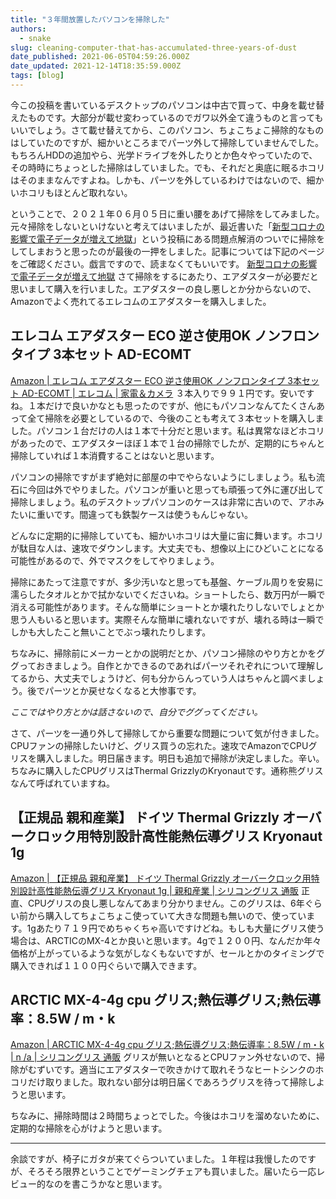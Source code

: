 ```yaml
---
title: "３年間放置したパソコンを掃除した"
authors:
  - snake
slug: cleaning-computer-that-has-accumulated-three-years-of-dust
date_published: 2021-06-05T04:59:26.000Z
date_updated: 2021-12-14T18:35:59.000Z
tags: [blog]
---
```


今この投稿を書いているデスクトップのパソコンは中古で買って、中身を載せ替えたものです。大部分が載せ変わっているのでガワ以外全て違うものと言ってもいいでしょう。さて載せ替えてから、このパソコン、ちょこちょこ掃除的なものはしていたのですが、細かいところまでパーツ外して掃除していませんでした。もちろんHDDの追加やら、光学ドライブを外したりとか色々やっていたので、その時時にちょっとした掃除はしていました。でも、それだと奥底に眠るホコリはそのままなんですよね。しかも、パーツを外しているわけではないので、細かいホコリもほとんど取れない。

ということで、２０２１年０６月０５日に重い腰をあげて掃除をしてみました。元々掃除をしないといけないと考えてはいましたが、最近書いた「[新型コロナの影響で電子データが増えて地獄](/covid-19-caused-an-increase-in-electronic-data/)」という投稿にある問題点解消のついでに掃除をしてしまおうと思ったのが最後の一押をしました。記事については下記のページをご確認ください。戯言ですので、読まなくてもいいです。
[新型コロナの影響で電子データが増えて地獄](/covid-19-caused-an-increase-in-electronic-data/)
さて掃除をするにあたり、エアダスターが必要だと思いまして購入を行いました。エアダスターの良し悪しとか分からないので、Amazonでよく売れてるエレコムのエアダスターを購入しました。

## エレコム エアダスター ECO 逆さ使用OK ノンフロンタイプ 3本セット AD-ECOMT
[Amazon | エレコム エアダスター ECO 逆さ使用OK ノンフロンタイプ 3本セット AD-ECOMT | エレコム | 家電＆カメラ](https://amzn.to/3cm23KV)
３本入りで９９１円です。安いですね。１本だけで良いかなとも思ったのですが、他にもパソコンなんてたくさんあって全て掃除を必要としているので、今後のことも考えて３本セットを購入しました。パソコン１台だけの人は１本で十分だと思います。私は異常なほどホコリがあったので、エアダスターほぼ１本で１台の掃除でしたが、定期的にちゃんと掃除していれば１本消費することはないと思います。

パソコンの掃除ですがまず絶対に部屋の中でやらないようにしましょう。私も流石に今回は外でやりました。パソコンが重いと思っても頑張って外に運び出して掃除しましょう。私のデスクトップパソコンのケースは非常に古いので、アホみたいに重いです。間違っても鉄製ケースは使うもんじゃない。

どんなに定期的に掃除していても、細かいホコリは大量に宙に舞います。ホコリが駄目な人は、速攻でダウンします。大丈夫でも、想像以上にひどいことになる可能性があるので、外でマスクをしてやりましょう。

掃除にあたって注意ですが、多少汚いなと思っても基盤、ケーブル周りを安易に濡らしたタオルとかで拭かないでくださいね。ショートしたら、数万円が一瞬で消える可能性があります。そんな簡単にショートとか壊れたりしないでしょとか思う人もいると思います。実際そんな簡単に壊れないですが、壊れる時は一瞬でしかも大したこと無いことでぶっ壊れたりします。

ちなみに、掃除前にメーカーとかの説明だとか、パソコン掃除のやり方とかをググっておきましょう。自作とかできるのであればパーツそれぞれについて理解してるから、大丈夫でしょうけど、何も分からんっていう人はちゃんと調べましょう。後でパーツとか戻せなくなると大惨事です。

*ここではやり方とかは話さないので、自分でググってください。*

さて、パーツを一通り外して掃除してから重要な問題について気が付きました。CPUファンの掃除したいけど、グリス買うの忘れた。速攻でAmazonでCPUグリスを購入しました。明日届きます。明日も追加で掃除が決定しました。辛い。ちなみに購入したCPUグリスはThermal GrizzlyのKryonautです。通称熊グリスなんて呼ばれていますね。

## 【正規品 親和産業】 ドイツ Thermal Grizzly オーバークロック用特別設計高性能熱伝導グリス Kryonaut 1g
[Amazon | 【正規品 親和産業】 ドイツ Thermal Grizzly オーバークロック用特別設計高性能熱伝導グリス Kryonaut 1g | 親和産業 | シリコングリス 通販](https://amzn.to/3imVgUW)
正直、CPUグリスの良し悪しなんてあまり分かりません。このグリスは、6年ぐらい前から購入してちょこちょこ使っていて大きな問題も無いので、使っています。1gあたり７１９円でめちゃくちゃ高いですけどね。もしも大量にグリス使う場合は、ARCTICのMX-4とか良いと思います。4gで１２００円、なんだか年々価格が上がっているような気がしなくもないですが、セールとかのタイミングで購入できれば１１００円ぐらいで購入できます。

## ARCTIC MX-4-4g cpu グリス;熱伝導グリス;熱伝導率：8.5W / m・k 
[Amazon | ARCTIC MX-4-4g cpu グリス;熱伝導グリス;熱伝導率：8.5W / m・k | n /a | シリコングリス 通販](https://amzn.to/3v2svQl)
グリスが無いとなるとCPUファン外せないので、掃除がむずいです。適当にエアダスターで吹きかけて取れそうなヒートシンクのホコリだけ取りました。取れない部分は明日届くであろうグリスを待って掃除しようと思います。

ちなみに、掃除時間は２時間ちょっとでした。今後はホコリを溜めないために、定期的な掃除を心がけようと思います。

---

余談ですが、椅子にガタが来てぐらついていました。１年程は我慢したのですが、そろそろ限界ということでゲーミングチェアも買いました。届いたら一応レビュー的なのを書こうかなと思います。

